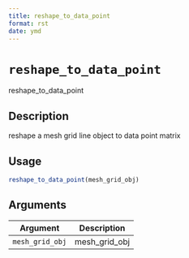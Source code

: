 ```yaml
--- 
title: reshape_to_data_point 
format: rst 
date: ymd 
--- 
```

# `reshape_to_data_point`

reshape_to_data_point


## Description

reshape a mesh grid line object to data point matrix


## Usage

```r
reshape_to_data_point(mesh_grid_obj)
```


## Arguments

Argument      |Description
------------- |----------------
`mesh_grid_obj`     |     mesh_grid_obj


